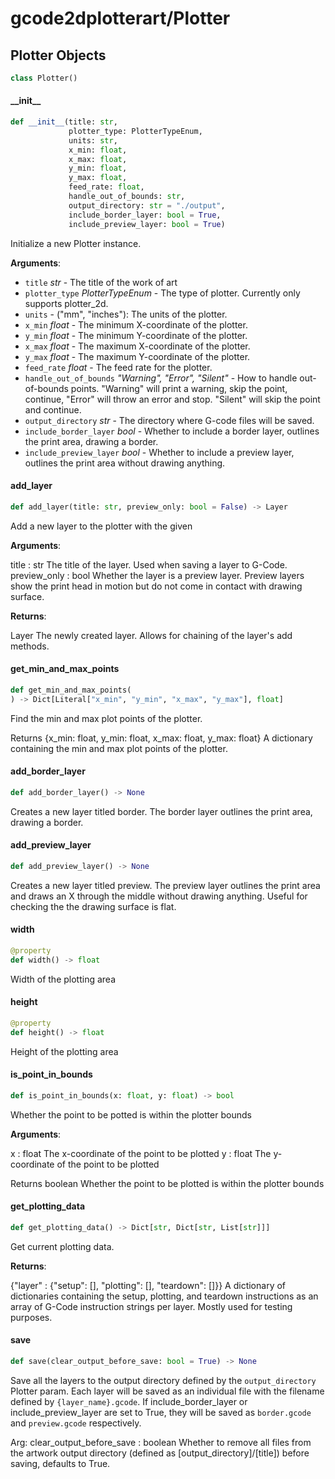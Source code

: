 <a id="gcode2dplotterart/Plotter"></a>

# gcode2dplotterart/Plotter

<a id="gcode2dplotterart/Plotter.Plotter"></a>

## Plotter Objects

```python
class Plotter()
```

<a id="gcode2dplotterart/Plotter.Plotter.__init__"></a>

#### \_\_init\_\_

```python
def __init__(title: str,
             plotter_type: PlotterTypeEnum,
             units: str,
             x_min: float,
             x_max: float,
             y_min: float,
             y_max: float,
             feed_rate: float,
             handle_out_of_bounds: str,
             output_directory: str = "./output",
             include_border_layer: bool = True,
             include_preview_layer: bool = True)
```

Initialize a new Plotter instance.

**Arguments**:

- `title` _str_ - The title of the work of art
- `plotter_type` _PlotterTypeEnum_ - The type of plotter. Currently only supports plotter_2d.
- `units` - ("mm", "inches"): The units of the plotter.
- `x_min` _float_ - The minimum X-coordinate of the plotter.
- `y_min` _float_ - The minimum Y-coordinate of the plotter.
- `x_max` _float_ - The maximum X-coordinate of the plotter.
- `y_max` _float_ - The maximum Y-coordinate of the plotter.
- `feed_rate` _float_ - The feed rate for the plotter.
- `handle_out_of_bounds` _"Warning", "Error", "Silent"_ - How to handle out-of-bounds points. "Warning" will print a warning, skip the point, continue, "Error" will throw an error and stop. "Silent" will skip the point and continue.
- `output_directory` _str_ - The directory where G-code files will be saved.
- `include_border_layer` _bool_ - Whether to include a border layer, outlines the print area, drawing a border.
- `include_preview_layer` _bool_ - Whether to include a preview layer, outlines the print area without drawing anything.

<a id="gcode2dplotterart/Plotter.Plotter.add_layer"></a>

#### add\_layer

```python
def add_layer(title: str, preview_only: bool = False) -> Layer
```

Add a new layer to the plotter with the given

**Arguments**:

  title : str
  The title of the layer. Used when saving a layer to G-Code.
  preview_only : bool
  Whether the layer is a preview layer. Preview layers show the print head in motion but do not come in contact with drawing surface.
  

**Returns**:

  Layer
  The newly created layer. Allows for chaining of the layer's add methods.

<a id="gcode2dplotterart/Plotter.Plotter.get_min_and_max_points"></a>

#### get\_min\_and\_max\_points

```python
def get_min_and_max_points(
) -> Dict[Literal["x_min", "y_min", "x_max", "y_max"], float]
```

Find the min and max plot points of the plotter.

Returns
  {x_min: float, y_min: float, x_max: float, y_max: float}
    A dictionary containing the min and max plot points of the plotter.

<a id="gcode2dplotterart/Plotter.Plotter.add_border_layer"></a>

#### add\_border\_layer

```python
def add_border_layer() -> None
```

Creates a new layer titled border. The border layer outlines the print area, drawing a border.

<a id="gcode2dplotterart/Plotter.Plotter.add_preview_layer"></a>

#### add\_preview\_layer

```python
def add_preview_layer() -> None
```

Creates a new layer titled preview. The preview layer outlines the print area and draws an X through the middle without drawing anything. Useful for checking the the drawing surface is flat.

<a id="gcode2dplotterart/Plotter.Plotter.width"></a>

#### width

```python
@property
def width() -> float
```

Width of the plotting area

<a id="gcode2dplotterart/Plotter.Plotter.height"></a>

#### height

```python
@property
def height() -> float
```

Height of the plotting area

<a id="gcode2dplotterart/Plotter.Plotter.is_point_in_bounds"></a>

#### is\_point\_in\_bounds

```python
def is_point_in_bounds(x: float, y: float) -> bool
```

Whether the point to be potted is within the plotter bounds

**Arguments**:

  x : float
  The x-coordinate of the point to be plotted
  y : float
  The y-coordinate of the point to be plotted
  
  Returns
  boolean
  Whether the point to be plotted is within the plotter bounds

<a id="gcode2dplotterart/Plotter.Plotter.get_plotting_data"></a>

#### get\_plotting\_data

```python
def get_plotting_data() -> Dict[str, Dict[str, List[str]]]
```

Get current plotting data.

**Returns**:

  {"layer" : {"setup": [], "plotting": [], "teardown": []}}
  A dictionary of dictionaries containing the setup, plotting, and teardown instructions as an array of G-Code instruction strings per layer. Mostly used for testing purposes.

<a id="gcode2dplotterart/Plotter.Plotter.save"></a>

#### save

```python
def save(clear_output_before_save: bool = True) -> None
```

Save all the layers to the output directory defined by the `output_directory` Plotter param. Each layer will be saved as an individual file with the filename defined by `{layer_name}.gcode`.
If include_border_layer or include_preview_layer are set to True, they will be saved as `border.gcode` and `preview.gcode` respectively. 

Arg:
  clear_output_before_save : boolean
    Whether to remove all files from the artwork output directory (defined as [output_directory]/[title]) before saving, defaults to True.

